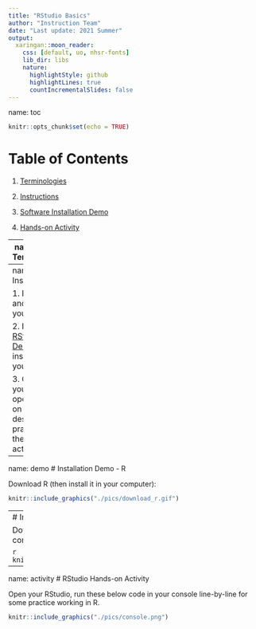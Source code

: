 ```yaml
---
title: "RStudio Basics"
author: "Instruction Team"
date: "Last update: 2021 Summer"
output:
  xaringan::moon_reader:
    css: [default, uo, nhsr-fonts]
    lib_dir: libs
    nature:
      highlightStyle: github
      highlightLines: true
      countIncrementalSlides: false
---
```

name: toc
<style type="text/css">
.remark-slide-content {
    font-family: font-family: 'Alegreya Sans', sans-serif;
    font-size: 24px;
    padding: 1em 2em 1em 2em;
}
</style>

```r
knitr::opts_chunk$set(echo = TRUE)
```

# Table of Contents

1. [Terminologies](#term) 

2. [Instructions](#instr)

3. [Software Installation Demo](#demo)

4. [Hands-on Activity](#activity)

---
name: term
# Terminologies

 * [R](https://www.r-project.org/) is a free and open-source programming language, created by Ross Ihaka and Robert Gentleman at the University of Auckland, New Zealand.
 
 * [RStudio](https://www.rstudio.com/products/rstudio/#rstudio-desktop) is an integrated development environment (IDE) for R, serving as an interface to R.
 
  + It includes a console (a code editor that supports direct code execution) and numerous tools for plotting, history, debugging, and workspace management.
  
  + It has two versions: RStudio desktop (the software we'll be using in our computer) and RStudio server (RStudio access using a web browser)

---
name: instr
# Instructions

1. Download [R](https://www.r-project.org/) and install it in your computer

2. Download [RStudio Desktop](https://www.rstudio.com/products/rstudio/download/preview/) and install it in your computer

3. Get to know your RStudio; open RStudio on your desktop and practice with the hands-on activity

---
name: demo
# Installation Demo - R

Download R (then install it in your computer):

```r
knitr::include_graphics("./pics/download_r.gif")
```

---
# Installation Demo - RStudio

Download RStudio Desktop (then install it in your computer):

```r
knitr::include_graphics("./pics/download_rstudio.gif")
```

---
name: activity
# RStudio Hands-on Activity

Open your RStudio, run these below code in your console line-by-line for some practice working in R.

```r
knitr::include_graphics("./pics/console.png")
```

